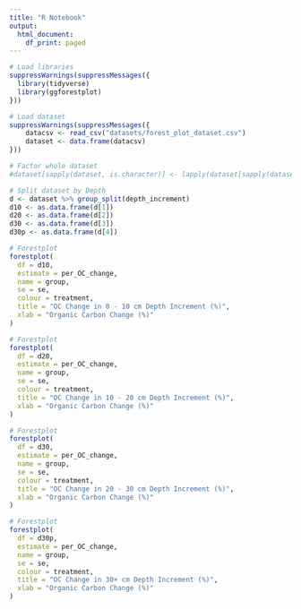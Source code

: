 ```yaml
---
title: "R Notebook"
output:
  html_document:
    df_print: paged
---
```


```r
# Load libraries
suppressWarnings(suppressMessages({
  library(tidyverse)
  library(ggforestplot)
}))
```


```r
# Load dataset
suppressWarnings(suppressMessages({
    datacsv <- read_csv("datasets/forest_plot_dataset.csv")
    dataset <- data.frame(datacsv)
}))
```

```r
# Factor whole dataset
#dataset[sapply(dataset, is.character)] <- lapply(dataset[sapply(dataset, is.character)], as.factor)

# Split dataset by Depth
d <- dataset %>% group_split(depth_increment)
d10 <- as.data.frame(d[1])
d20 <- as.data.frame(d[2])
d30 <- as.data.frame(d[3])
d30p <- as.data.frame(d[4])
```

```r
# Forestplot
forestplot(
  df = d10,
  estimate = per_OC_change,
  name = group,
  se = se,
  colour = treatment,
  title = "OC Change in 0 - 10 cm Depth Increment (%)",
  xlab = "Organic Carbon Change (%)"
)
```

```r
# Forestplot
forestplot(
  df = d20,
  estimate = per_OC_change,
  name = group,
  se = se,
  colour = treatment,
  title = "OC Change in 10 - 20 cm Depth Increment (%)",
  xlab = "Organic Carbon Change (%)"
)
```


```r
# Forestplot
forestplot(
  df = d30,
  estimate = per_OC_change,
  name = group,
  se = se,
  colour = treatment,
  title = "OC Change in 20 - 30 cm Depth Increment (%)",
  xlab = "Organic Carbon Change (%)"
)
```


```r
# Forestplot
forestplot(
  df = d30p,
  estimate = per_OC_change,
  name = group,
  se = se,
  colour = treatment,
  title = "OC Change in 30+ cm Depth Increment (%)",
  xlab = "Organic Carbon Change (%)"
)
```